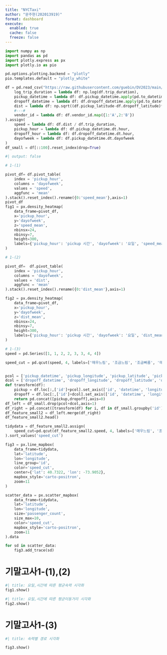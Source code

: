 ```yaml
---
title: "NYCTaxi"
author: "문주현(202013919)"
format: dashboard
execute: 
  enabled: true
  cache: false
  freeze: false
---
```


```python
import numpy as np
import pandas as pd
import plotly.express as px
import plotly.io as pio

pd.options.plotting.backend = "plotly"
pio.templates.default = "plotly_white"
```

```python
df = pd.read_csv("https://raw.githubusercontent.com/guebin/DV2023/main/posts/NYCTaxi.csv").assign(
    log_trip_duration = lambda df: np.log(df.trip_duration),
    pickup_datetime = lambda df: df.pickup_datetime.apply(pd.to_datetime),
    dropoff_datetime = lambda df: df.dropoff_datetime.apply(pd.to_datetime),
    dist = lambda df: np.sqrt((df.pickup_latitude-df.dropoff_latitude)**2 + (df.pickup_longitude-df.dropoff_longitude)**2),
    #---#
    vendor_id = lambda df: df.vendor_id.map({1:'A',2:'B'})
).assign(
    speed = lambda df: df.dist / df.trip_duration,
    pickup_hour = lambda df: df.pickup_datetime.dt.hour,
    dropoff_hour = lambda df: df.dropoff_datetime.dt.hour,
    dayofweek = lambda df: df.pickup_datetime.dt.dayofweek
)
df_small = df[::100].reset_index(drop=True)
```

```python
#| output: false

# 1-(1)

pivot_df= df.pivot_table(
    index = 'pickup_hour',
    columns = 'dayofweek',
    values = 'speed',
    aggfunc = 'mean'
).stack().reset_index().rename({0:'speed_mean'},axis=1)
pivot_df
fig1 = px.density_heatmap(
    data_frame=pivot_df, 
    x='pickup_hour',
    y='dayofweek',
    z='speed_mean',
    nbinsx=24,
    nbinsy=7,
    height=300,
    labels={'pickup_hour': 'pickup 시간', 'dayofweek': '요일', 'speed_mean': '평균속력'}
)

# 1-(2)

pivot_df=  df.pivot_table(
    index = 'pickup_hour',
    columns = 'dayofweek',
    values = 'dist',
    aggfunc = 'mean'
).stack().reset_index().rename({0:'dist_mean'},axis=1)

fig2 = px.density_heatmap(
    data_frame=pivot_df,
    x='pickup_hour',
    y='dayofweek',
    z='dist_mean',
    nbinsx=24,
    nbinsy=7,
    height=300,
    labels={'pickup_hour': 'pickup 시간', 'dayofweek': '요일', 'dist_mean': '평균거리'}
)

# 1-(3)
speed = pd.Series([1, 1, 2, 2, 3, 3, 4, 4])

speed_cut = pd.qcut(speed, 4, labels=['매우느림', '조금느림', '조금빠름', '매우빠름'])


pcol = ['pickup_datetime', 'pickup_longitude', 'pickup_latitude', 'pickup_hour']
dcol = ['dropoff_datetime', 'dropoff_longitude', 'dropoff_latitude', 'dropoff_hour']
def transform(df):
    pickup = df.loc[:,['id']+pcol].set_axis(['id', 'datetime', 'longitude', 'latitude', 'hour'],axis=1).assign(type = 'pickup')
    dropoff = df.loc[:,['id']+dcol].set_axis(['id', 'datetime', 'longitude', 'latitude', 'hour'],axis=1).assign(type = 'dropoff')
    return pd.concat([pickup,dropoff],axis=0)
df_left = df_small.drop(pcol+dcol,axis=1)
df_right = pd.concat([transform(df) for i, df in df_small.groupby('id')]).reset_index(drop=True)
df_feature_small2 = df_left.merge(df_right)
df_feature_small2.head()

tidydata = df_feature_small2.assign(
    speed_cut=pd.qcut(df_feature_small2.speed, 4, labels=['매우느림', '조금느림', '조금빠름', '매우빠름'])
).sort_values('speed_cut')

fig3 = px.line_mapbox(
    data_frame=tidydata,
    lat='latitude',
    lon='longitude',
    line_group='id',
    color='speed_cut',
    center={'lat': 40.7322, 'lon': -73.9052},
    mapbox_style='carto-positron',
    zoom=11
)

scatter_data = px.scatter_mapbox(
    data_frame=tidydata,
    lat='latitude',
    lon='longitude',
    size='passenger_count',
    size_max=10,
    color='speed_cut',
    mapbox_style='carto-positron',
    zoom=11
).data

for sd in scatter_data:
    fig3.add_trace(sd)


```

# 기말고사1-(1),(2)

```python
#| title: 요일,시간에 따른 평균속력 시각화  
fig1.show()
```

```python
#| title: 요일,시간에 따른 평균이동거리 시각화        
fig2.show()
```

# 기말고사1-(3)
```python
#| title: 속력별 경로 시각화  

fig3.show()
```